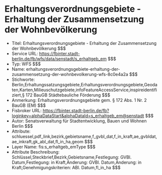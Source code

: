 # Erhaltungsverordnungsgebiete - Erhaltung der Zusammensetzung der Wohnbevölkerung
- Titel: Erhaltungsverordnungsgebiete - Erhaltung der Zusammensetzung der Wohnbevölkerung $$$
- Service URL: https://fbinter.stadt-berlin.de/fb/wfs/data/senstadt/s_erhaltgeb_em $$$
- Typ: WFS $$$
- Name: erhaltungsverordnungsgebiete-erhaltung-der-zusammensetzung-der-wohnbevolkerung-wfs-8c0e4a2a $$$
- Stichworte: Berlin,Erhaltungssatzungsgebiete,Erhaltungsverordnungsgebiete,Geodaten,Karten,Milieuschutzgebiete,infoFeatureAccessService,inspireidentifiziert,§ 172 BauGB Städtebauliche Förderung $$$
- Anmerkung: Erhaltungsverordnungsgebiete gem. § 172 Abs. 1 Nr. 2 BauGB (EM) $$$
- Fisbroker URL: https://fbinter.stadt-berlin.de/fb?loginkey=alphaDataStart&alphaDataId=s_erhaltgeb_em@senstadt $$$
- Autor: Senatsverwaltung für Stadtentwicklung, Bauen und Wohnen Berlin $$$
- Attribute: schluessel,pdf_link,bezirk,gebietsname,f_gvbl_dat,f_in_kraft,ae_gvbldat,ae_inkraft,gk_abl_dat,fl_in_ha,geom $$$
- Layer Name: fis:s_erhaltgeb_emType $$$
- Attribute Beschreibung: Schlüssel,Steckbrief,Bezirk,Gebietsname,Festlegung: GVBl. Datum,Festlegung: in Kraft,Änderung: GVBl. Datum,Änderung: in Kraft,Genehmigungskriterien: ABl. Datum,fl_in_ha $$$
